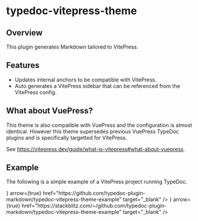 
# typedoc-vitepress-theme

<PackageVersion pjson={pjson} />

## Overview

This plugin generates Markdown tailored to VitePress.

## Features

- Updates internal anchors to be compatible with VitePress.
- Auto generates a VitePress sidebar that can be referenced from the VitePress config.

## What about VuePress?

This theme is also compatible with VuePress and the configuration is almost identical. However this theme supersedes previous VuePress TypeDoc plugins and is specifically targetted for VitePress.

See https://vitepress.dev/guide/what-is-vitepress#what-about-vuepress.

## Example

The following is a simple example of a VitePress project running TypeDoc.

<Cards num={2}>
  <Cards.Card
    title="View on GitHub"
    icon={<FontAwesomeIcon icon={faGithub} />}
    arrow={true}
    href="https://github.com/typedoc-plugin-markdown/typedoc-vitepress-theme-example"
    target="_blank"
  />
  <Cards.Card
    title="View on StackBlitz"
    icon={<FontAwesomeIcon icon={faBolt} />}
    arrow={true}
    href="https://stackblitz.com/~/github.com/typedoc-plugin-markdown/typedoc-vitepress-theme-example"
    target="_blank"
  />
</Cards>

